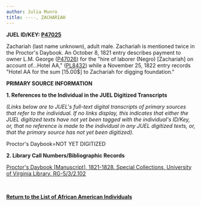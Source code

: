 ```yaml
---
author: Julia Munro
title: ----, ZACHARIAH
---
```

**JUEL ID/KEY: [P47025](http://juel.iath.virginia.edu/public_person?person=47025 "P47025")[  
](http://juel.iath.virginia.edu/public_person?person=47002 "P47002")**

Zachariah (last name unknown), adult male. Zachariah is mentioned twice in the Proctor's Daybook. An October 8, 1821 entry describes payment to owner L.M. George ([P47026](http://juel.iath.virginia.edu/public_person?person=47026 "P47026")) for the "hire of laborer (Negro) \[Zachariah\] on account of...Hotel AA," ([PL8432](http://juel.iath.virginia.edu/public_place?place=8432 "PL8432")) while a November 25, 1822 entry records "Hotel AA for the sum \[15.00$\] to Zachariah for digging foundation." 

**PRIMARY SOURCE INFORMATION** 

**1\. References to the Individual in the JUEL Digitized Transcripts**

_(Links below are to JUEL's full-text digital transcripts of primary sources that refer to the individual. If no links display, this indicates that either the JUEL digitized texts have not yet been tagged with the individual's ID/Key, or, that no reference is made to the individual in any JUEL digitized texts, or, that the primary source has not yet been digitized)._   

Proctor's Daybook=NOT YET DIGITIZED

**2\. Library Call Numbers/Bibliographic Records**

[](http://search.lib.virginia.edu/catalog/u6371432)[Proctor's Daybook \[Manuscript\], 1821-1828. Special Collections, University of Virginia Library. RG-5/3/2.102](http://search.lib.virginia.edu/catalog/u6607353 "Proctor's Daybook")

 [](http://search.lib.virginia.edu/catalog/u6371432)

**[Return to the List of African American Individuals](http://juel.iath.virginia.edu/node/367 "Return to the List of African-American Individuals")**
